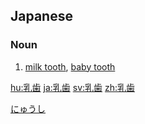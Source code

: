 ==Japanese==
{{ja-kanjitab|にゅう|し|yomi=on}}

===Noun===
{{ja-noun|kyu=乳齒|にゅうし}}

# [[milk tooth]], [[baby tooth]]

[[Category:ja:Teeth|にゅうし]]

[[hu:乳歯]]
[[ja:乳歯]]
[[sv:乳歯]]
[[zh:乳歯]]